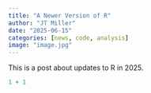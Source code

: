 ```yaml
---
title: "A Newer Version of R"
author: "JT Miller"
date: "2025-06-15"
categories: [news, code, analysis]
image: "image.jpg"
---
```


This is a post about updates to R in 2025.

```r
1 + 1
```
